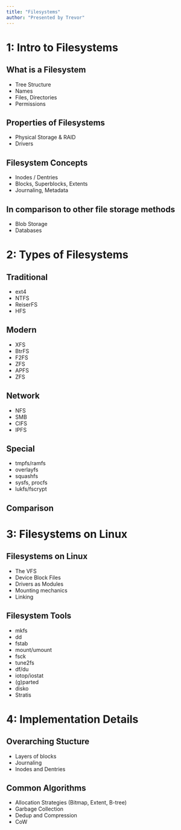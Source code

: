 ```yaml
---
title: "Filesystems"
author: "Presented by Trevor"
---
```


# 1: Intro to Filesystems

## What is a Filesystem

- Tree Structure
- Names
- Files, Directories
- Permissions

## Properties of Filesystems

- Physical Storage & RAID
- Drivers

## Filesystem Concepts

- Inodes / Dentries
- Blocks, Superblocks, Extents
- Journaling, Metadata

## In comparison to other file storage methods

- Blob Storage
- Databases

# 2: Types of Filesystems

## Traditional

- ext4
- NTFS
- ReiserFS
- HFS

## Modern

- XFS
- BtrFS
- F2FS
- ZFS
- APFS
- ZFS

## Network

- NFS
- SMB
- CIFS
- IPFS

## Special

- tmpfs/ramfs
- overlayfs
- squashfs
- sysfs, procfs
- lukfs/fscrypt

## Comparison

# 3: Filesystems on Linux

## Filesystems on Linux

- The VFS
- Device Block Files
- Drivers as Modules
- Mounting mechanics
- Linking

## Filesystem Tools

- mkfs
- dd
- fstab
- mount/umount
- fsck
- tune2fs
- df/du
- iotop/iostat
- (g)parted
- disko
- Stratis

# 4: Implementation Details

## Overarching Stucture

- Layers of blocks
- Journaling
- Inodes and Dentries

## Common Algorithms

- Allocation Strategies (Bitmap, Extent, B-tree)
- Garbage Collection
- Dedup and Compression
- CoW
